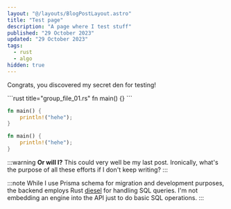 ```yaml
---
layout: "@/layouts/BlogPostLayout.astro"
title: "Test page"
description: "A page where I test stuff"
published: "29 October 2023"
updated: "29 October 2023"
tags:
  - rust
  - algo
hidden: true
---
```


Congrats, you discovered my secret den for testing!

<CodeGroup client:load>
```rust title="group_file_01.rs"
fn main() {}
```

```rust title="group_file_02.rs"
fn main() {
    println!("hehe");
}
```
</CodeGroup>


```rust title="file_02.rs"
fn main() {
    println!("hehe");
}
```

:::warning
**Or will I?** This could very well be my last post. Ironically, what's the
purpose of all these efforts if I don't keep writing?
:::

:::note
While I use Prisma schema for migration and development purposes, the backend
employs Rust [diesel](https://github.com/diesel-rs/diesel) for handling SQL
queries. I'm not embedding an engine into the API just to do basic SQL
operations.
:::
